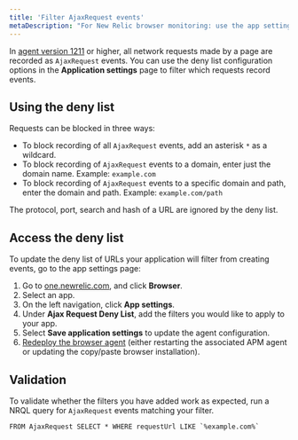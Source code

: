 ```yaml
---
title: 'Filter AjaxRequest events'
metaDescription: "For New Relic browser monitoring: use the app settings page to filter which network calls are recorded as AjaxRequest events."
---
```


In [agent version 1211](https://docs.newrelic.com/docs/release-notes/new-relic-browser-release-notes/browser-agent-release-notes/) or higher, all network requests made by a page are recorded as `AjaxRequest` events. You can use the deny list configuration options in the **Application settings** page to filter which requests record events.

## Using the deny list

Requests can be blocked in three ways:

* To block recording of all `AjaxRequest` events, add an asterisk `*` as a wildcard.
* To block recording of `AjaxRequest` events to a domain, enter just the domain name. Example: `example.com`
* To block recording of `AjaxRequest` events to a specific domain and path, enter the domain and path. Example: `example.com/path`

The protocol, port, search and hash of a URL are ignored by the deny list.

## Access the deny list

To update the deny list of URLs your application will filter from creating events, go to the app settings page:

1. Go to [one.newrelic.com](http://one.newrelic.com), and click **Browser**.
2. Select an app.
3. On the left navigation, click **App settings**.
4. Under **Ajax Request Deny List**, add the filters you would like to apply to your app.
5. Select **Save application settings** to update the agent configuration.
6. [Redeploy the browser agent](/docs/browser/new-relic-browser/installation/upgrade-browser-agent) (either restarting the associated APM agent or updating the copy/paste browser installation).

## Validation

To validate whether the filters you have added work as expected, run a NRQL query for `AjaxRequest` events matching your filter.

```
FROM AjaxRequest SELECT * WHERE requestUrl LIKE `%example.com%`
```
